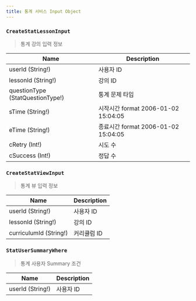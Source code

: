 ```yaml
---
title: 통계 서비스 Input Object
---
```




### `CreateStatLessonInput`
> 통계 강의 입력 정보

| Name | Description |
| -------- | -------- | 
| userId (String!) | 사용자 ID
| lessonId (String!)  | 강의 ID  | 
| questionType  (<Link to="/enum/stat/#StatQuestionType">StatQuestionType!</Link>) | 통계 문제 타입
| sTime (String!) | 시작시간 format 2006-01-02 15:04:05 
| eTime (String!) | 종료시간 format 2006-01-02 15:04:05
| cRetry (Int!) | 시도 수
| cSuccess (Int!) | 정답 수


### `CreateStatViewInput`
> 통계 뷰 입력 정보

| Name | Description |
| -------- | -------- | 
| userId (String!) | 사용자 ID
| lessonId (String!)  | 강의 ID
| curriculumId (String!) | 커리큘럼 ID

### `StatUserSummaryWhere`
> 통계 사용자 Summary 조건

| Name | Description |
| -------- | -------- | 
| userId (String!) | 사용자 ID

